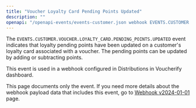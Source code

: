 ```yaml
---
title: "Voucher Loyalty Card Pending Points Updated"
description: ""
openapi: "/openapi-events/events-customer.json webhook EVENTS.CUSTOMER.VOUCHER.LOYALTY_CARD.PENDING_POINTS.UPDATED"
---
```


The `EVENTS.CUSTOMER.VOUCHER.LOYALTY_CARD.PENDING_POINTS.UPDATED` event indicates that loyalty pending points have been updated on a customer's loyalty card associated with a voucher. The pending points can be updated by adding or subtracting points.

This event is used in a webhook configured in Distributions in Voucherify dashboard.

<note>This page documents only the event. If you need more details about the webhook payload data that includes this event, go to [Webhook v2024-01-01](/api-reference/introduction-to-webhooks "Introduction to webhooks v2024-01-01") page.</note>